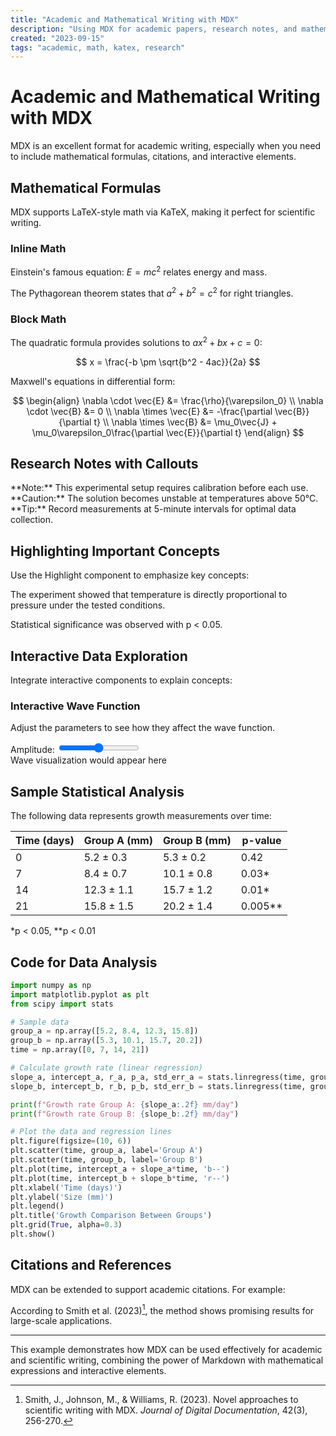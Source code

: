 ```yaml
---
title: "Academic and Mathematical Writing with MDX"
description: "Using MDX for academic papers, research notes, and mathematical formulas"
created: "2023-09-15"
tags: "academic, math, katex, research"
---
```


# Academic and Mathematical Writing with MDX

MDX is an excellent format for academic writing, especially when you need to include mathematical formulas, citations, and interactive elements.

## Mathematical Formulas

MDX supports LaTeX-style math via KaTeX, making it perfect for scientific writing.

### Inline Math

Einstein's famous equation: $E = mc^2$ relates energy and mass.

The Pythagorean theorem states that $a^2 + b^2 = c^2$ for right triangles.

### Block Math

The quadratic formula provides solutions to $ax^2 + bx + c = 0$:

$$
x = \frac{-b \pm \sqrt{b^2 - 4ac}}{2a}
$$

Maxwell's equations in differential form:

$$
\begin{align}
\nabla \cdot \vec{E} &= \frac{\rho}{\varepsilon_0} \\
\nabla \cdot \vec{B} &= 0 \\
\nabla \times \vec{E} &= -\frac{\partial \vec{B}}{\partial t} \\
\nabla \times \vec{B} &= \mu_0\vec{J} + \mu_0\varepsilon_0\frac{\partial \vec{E}}{\partial t}
\end{align}
$$

## Research Notes with Callouts

<Callout type="note">
  **Note:** This experimental setup requires calibration before each use.
</Callout>

<Callout type="warning">
  **Caution:** The solution becomes unstable at temperatures above 50°C.
</Callout>

<Callout type="tip">
  **Tip:** Record measurements at 5-minute intervals for optimal data collection.
</Callout>

## Highlighting Important Concepts

Use the Highlight component to emphasize key concepts:

The experiment showed that <Highlight>temperature is directly proportional to pressure</Highlight> under the tested conditions.

<Highlight color="blue">Statistical significance</Highlight> was observed with p < 0.05.

## Interactive Data Exploration

Integrate interactive components to explain concepts:

<Box className="bg-gray-50 dark:bg-gray-800 p-4">
  <h3 className="text-lg font-bold mb-2">Interactive Wave Function</h3>
  <p className="mb-4">Adjust the parameters to see how they affect the wave function.</p>
  
  <div className="mb-4">
    <label className="block mb-1">Amplitude:</label>
    <input 
      type="range" 
      min="0" 
      max="100" 
      defaultValue="50" 
      className="w-full"
    />
  </div>
  
  <div className="h-32 bg-white dark:bg-gray-700 rounded border border-gray-300 dark:border-gray-600 flex items-center justify-center">
    Wave visualization would appear here
  </div>
</Box>

## Sample Statistical Analysis

The following data represents growth measurements over time:

| Time (days) | Group A (mm) | Group B (mm) | p-value |
|-------------|--------------|--------------|---------|
| 0           | 5.2 ± 0.3    | 5.3 ± 0.2    | 0.42    |
| 7           | 8.4 ± 0.7    | 10.1 ± 0.8   | 0.03*   |
| 14          | 12.3 ± 1.1   | 15.7 ± 1.2   | 0.01*   |
| 21          | 15.8 ± 1.5   | 20.2 ± 1.4   | 0.005** |

*p < 0.05, **p < 0.01

## Code for Data Analysis

```python
import numpy as np
import matplotlib.pyplot as plt
from scipy import stats

# Sample data
group_a = np.array([5.2, 8.4, 12.3, 15.8])
group_b = np.array([5.3, 10.1, 15.7, 20.2])
time = np.array([0, 7, 14, 21])

# Calculate growth rate (linear regression)
slope_a, intercept_a, r_a, p_a, std_err_a = stats.linregress(time, group_a)
slope_b, intercept_b, r_b, p_b, std_err_b = stats.linregress(time, group_b)

print(f"Growth rate Group A: {slope_a:.2f} mm/day")
print(f"Growth rate Group B: {slope_b:.2f} mm/day")

# Plot the data and regression lines
plt.figure(figsize=(10, 6))
plt.scatter(time, group_a, label='Group A')
plt.scatter(time, group_b, label='Group B')
plt.plot(time, intercept_a + slope_a*time, 'b--')
plt.plot(time, intercept_b + slope_b*time, 'r--')
plt.xlabel('Time (days)')
plt.ylabel('Size (mm)')
plt.legend()
plt.title('Growth Comparison Between Groups')
plt.grid(True, alpha=0.3)
plt.show()
```

## Citations and References

MDX can be extended to support academic citations. For example:

According to Smith et al. (2023)[^1], the method shows promising results for large-scale applications.

[^1]: Smith, J., Johnson, M., & Williams, R. (2023). Novel approaches to scientific writing with MDX. *Journal of Digital Documentation*, 42(3), 256-270.

---

This example demonstrates how MDX can be used effectively for academic and scientific writing, combining the power of Markdown with mathematical expressions and interactive elements. 
